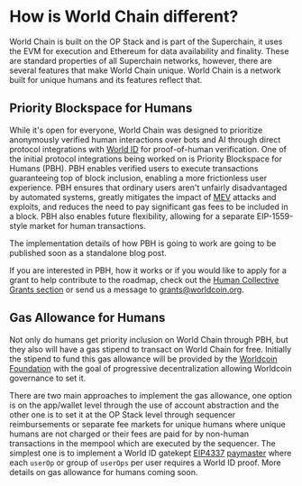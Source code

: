# How is World Chain different?

World Chain is built on the OP Stack and is part of the Superchain, it uses the EVM for execution and Ethereum for data availability and finality.
These are standard properties of all Superchain networks, however, there are several features that make World Chain unique. World Chain is a network
built for unique humans and its features reflect that.

## Priority Blockspace for Humans

While it's open for everyone, World Chain was designed to prioritize anonymously verified human interactions over bots and AI through direct protocol integrations
 with [World ID](https://worldcoin.org/world-id) for proof-of-human verification. One of the initial protocol integrations being worked on is Priority Blockspace for Humans (PBH).
PBH enables verified users to execute transactions guaranteeing top of block inclusion, enabling a more frictionless user experience.
PBH ensures that ordinary users aren't unfairly disadvantaged by automated systems, greatly mitigates the impact of [MEV](https://ethereum.org/en/developers/docs/mev/) attacks and exploits,
and reduces the need to pay significant gas fees to be included in a block. PBH also enables future flexibility, allowing for a separate EIP-1559-style
market for human transactions.

The implementation details of how PBH is going to work are going to be published soon as a standalone blog post. 

If you are interested in PBH, how it works or if you would like to apply for a grant to help contribute to the roadmap, check out the [Human Collective Grants section](/world-chain/developers/grants)
 or send us a message to grants@worldcoin.org.


## Gas Allowance for Humans

Not only do humans get priority inclusion on World Chain through PBH, but they also will have a gas stipend to transact on World Chain for free.
Initially the stipend to fund this gas allowance will be provided by the [Worldcoin Foundation](https://worldcoin.foundation) with the goal of progressive
decentralization allowing Worldcoin governance to set it.

There are two main approaches to implement the gas allowance, one option is on the app/wallet level through the use of account abstraction and the other one 
is to set it at the OP Stack level through sequencer reimbursements or separate fee markets for unique humans where unique humans are not charged or their fees are paid for
by non-human transactions in the mempool which are executed by the sequencer. The simplest one is to implement a World ID gatekept [EIP4337](https://www.erc4337.io/) [paymaster](https://www.alchemy.com/overviews/what-is-a-paymaster)
where each `userOp` or group of `userOps` per user requires a World ID proof. More details on gas allowance for humans coming soon.


